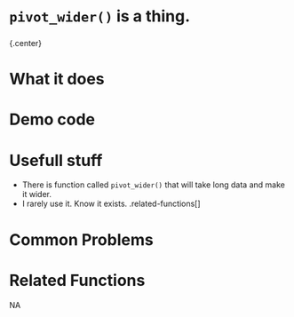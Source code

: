 # [`pivot_wider()`]{.blue} is a thing. 
 
 
### 
{.center} 
 
# What it does 

  
 
# Demo code 

  
 
# Usefull stuff 

+ There is function called `pivot_wider()` that will take long data and make it wider.
+ I rarely use it.  Know it exists.
.related-functions[]
  
 
# Common Problems 

  
 
# Related Functions 
NA  
